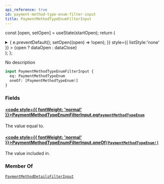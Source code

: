 ```yaml
---
api_reference: true
id: payment-method-type-enum-filter-input
title: PaymentMethodTypeEnumFilterInput
---
```






const [open, setOpen] = useState(startOpen);
return (
<details {...(open ? { open: true } : {})} className="details" style={{ border:'none', boxShadow:'none', background:'var(--ifm-background-color)' }}>
<summary
onClick={(e) => {
e.preventDefault();
setOpen((open) => !open);
}}
style={{ listStyle:'none' }} >
{open ? dataOpen : dataClose}
</summary>
{open && children}
</details>
);
};

No description

```graphql
input PaymentMethodTypeEnumFilterInput {
  eq: PaymentMethodTypeEnum
  oneOf: [PaymentMethodTypeEnum!]
}
```

### Fields

#### [<code style={{ fontWeight: 'normal' }}>PaymentMethodTypeEnumFilterInput.<b>eq</b></code>](#)<Bullet />[`PaymentMethodTypeEnum`](../../../api-reference/payments/enums/payment-method-type-enum.mdx) <Badge class="badge badge--secondary" text="enum"/> <Badge class="badge badge--secondary" text="payments"/>

The value equal to.

#### [<code style={{ fontWeight: 'normal' }}>PaymentMethodTypeEnumFilterInput.<b>oneOf</b></code>](#)<Bullet />[`[PaymentMethodTypeEnum!]`](../../../api-reference/payments/enums/payment-method-type-enum.mdx) <Badge class="badge badge--secondary" text="list"/> <Badge class="badge badge--secondary" text="enum"/> <Badge class="badge badge--secondary" text="payments"/>

The value included in.

### Member Of

[`PaymentMethodDetailsFilterInput`](../../../api-reference/miscellaneous/inputs/payment-method-details-filter-input.mdx) <Badge class="badge badge--secondary" text="input"/>
